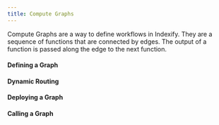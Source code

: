 ```yaml
---
title: Compute Graphs
---
```


Compute Graphs are a way to define workflows in Indexify. They are a sequence of functions 
that are connected by edges. The output of a function is passed along the edge to the next function.

####  Defining a Graph

#### Dynamic Routing 

#### Deploying a Graph

#### Calling a Graph